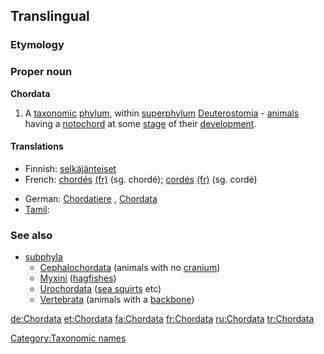 ==Translingual==

===Etymology===
{{etyl|la|mul}} {{term|chorda||[[chord]], [[catgut]], [[string]]|lang=la}}

===Proper noun===
{{wikipedia}}
'''Chordata'''

# A [[taxonomic]] [[phylum]], within [[superphylum]] [[Deuterostomia]] - [[animal]]s having a [[notochord]] at some [[stage]] of their [[development]].

====Translations====
{{trans-top|a taxonomic phylum, within superphylum Deuterostomia}}
* Finnish: [[selkäjänteiset]]
* French: [[chordés]] {{m|p}} [[:fr:chordés|(fr)]] (sg. chordé); [[cordés]] {{m|p}} [[:fr:cordés|(fr)]] (sg. cordé)
{{trans-mid}}
* German: [[Chordatiere]] {{f|p}}, [[Chordata]] {{n|p}} 
* [[Tamil]]: {{t|ta|முதுகுநாணிகள்|tr=mutukunaanikal|sc=Taml}}
{{trans-bottom}}

===See also===
{{wikispecies}}
* [[subphyla]]
** [[Cephalochordata]] (animals with no [[cranium]])
** [[Myxini]] ([[hagfish]]es)
** [[Urochordata]] ([[sea squirt]]s etc)
** [[Vertebrata]] (animals with a [[backbone]])

[[Category:Taxonomic names]]

[[de:Chordata]]
[[et:Chordata]]
[[fa:Chordata]]
[[fr:Chordata]]
[[ru:Chordata]]
[[tr:Chordata]]